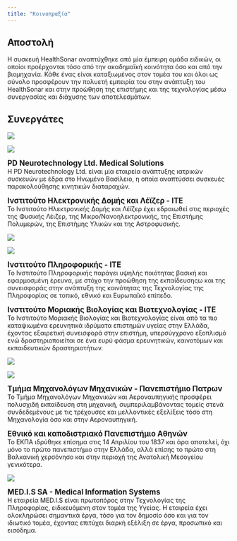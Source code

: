 ```yaml
---
title: "Κοινοπραξία"
---
```


## Αποστολή

Η συσκευή HealthSonar αναπτύχθηκε από μία έμπειρη ομάδα ειδικών, οι οποίοι προέρχονται τόσο από την ακαδημαϊκή κοινότητα όσο και από την βιομηχανία.
Κάθε ένας είναι καταξιωμένος στον τομέα του και όλοι ως σύνολο προσφέρουν την πολυετή εμπειρία του στην ανάπτυξη του HealthSonar και στην προώθηση της επιστήμης και της τεχνολογίας μέσω συνεργασίας και διάχυσης των αποτελεσμάτων.

## Συνεργάτες

:::::{.grid}

::: {.g-col-6}
![](assets/images/consortium/pdn_logo.png)
:::

::: {.g-col-6}
![](assets/images/consortium/forth_electronics_logo.png)
:::

::: {.g-col-6}
<big><b>PD Neurotechnology Ltd. Medical Solutions</b></big><br>
Η PD Neurotechnology Ltd. είναι μία εταιρεία ανάπτυξης ιατρικών συσκευών με έδρα στο Ηνωμένο Βασίλειο, η οποία αναπτύσσει συσκευές παρακολούθησης κινητικών διαταραχών.
:::

::: {.g-col-6}
<big><b>Ινστιτούτο Ηλεκτρονικής Δομής και Λέϊζερ - ITE</b></big><br>
Το Ινστιτούτο Ηλεκτρονικής Δομής και Λέϊζερ έχει εδραιωθεί στις περιοχές της Φυσικής Λέιζερ, της Μικρο/Νανοηλεκτρονικής, της Επιστήμης Πολυμερών, της Επιστήμης Υλικών και της Αστροφυσικής.
:::

::: {.g-col-6}
![](assets/images/consortium/forth_computer_logo.png)
:::

::: {.g-col-6}
![](assets/images/consortium/forth_biology_logo.png)
:::

::: {.g-col-6}
<big><b>Ινστιτούτο Πληροφορικής - ΙΤΕ</b></big><br>
Το Ινστιτούτο Πληροφορικής παράγει υψηλής ποιότητας βασική και εφαρμοσμένη έρευνα, με στόχο την προώθηση της εκπαίδευσηςω και της συνεισφοράς στην ανάπτυξη της κοινότητας της Τεχνολογίας της Πληροφορίας σε τοπικό, εθνικό και Ευρωπαϊκό επίπεδο.
:::

::: {.g-col-6}
<big><b>Ινστιτούτο Μοριακής Βιολογίας και Βιοτεχνολογίας - ΙΤΕ</b></big><br>
Το Ινστιτούτο Μοριακής Βιολογίας και Βιοτεχνολογίας είναι από τα πιο καταψιωμένα ερευνητικά ιδρύματα επιστημών υγείας στην Ελλάδα, έχοντας εξαιρετική συνεισφορά στην επιστήμη, υπερσύγχρονο εξοπλισμό ενώ δραστηριοποιείται σε ένα ευρύ φάσμα ερευνητικών, καινοτόμων και εκπαιδευτικών δραστηριοτήτων.
:::

::: {.g-col-6}
![](assets/images/consortium/upatras_mechanical_logo.png)
:::

::: {.g-col-6}
![](assets/images/consortium/kapodistrian_university_logo.png)
:::

::: {.g-col-6}
<big><b>Τμήμα Μηχανολόγων Μηχανικών - Πανεπιστήμιο Πατρων</b></big><br>
Το Τμήμα Μηχανολόγων Μηχανικών και Αεροναυπηγικής προσφέρει πολυσχιδή εκπαίδευση στη μηχανική, συμπεριλαμβάνοντας τομείς στενά συνδεδεμένους με τις τρέχουσες και μελλοντικές εξελίξεις τόσο στη Μηχανολογία όσο και στην Αεροναυπηγική.
:::

::: {.g-col-6}
<big><b>Εθνικό και καποδιστριακό Πανεπιστήμιο Αθηνών</b></big><br>
Το ΕΚΠΑ ιδρύθηκε επίσημα στις 14 Απριλίου του 1837 και άρα αποτελεί, όχι μόνο το πρώτο πανεπιστήμιο στην Ελλάδα, αλλά επίσης το πρώτο στη Βαλκανική χερσόνησο και στην περιοχή της Ανατολική Μεσογείου γενικότερα.
:::

::: {.g-col-6}
![](assets/images/consortium/medis_logo.png)

<big><b>MED.I.S SA - Medical Information Systems</b></big><br>
Η εταιρεία MED.I.S είναι πρωτοπόρος στην Τεχνολογίας της Πληροφορίας, ειδικευόμενη στον τομέα της Υγείας.
Η εταιρεία έχει ολοκληρώσει σημαντικά έργα, τόσο για τον δημοσίο όσο και για τον ιδιωτικό τομέα, έχοντας επιτύχει διαρκή εξέλιξη σε έργα, προσωπικό και εισόδημα.
:::

:::::